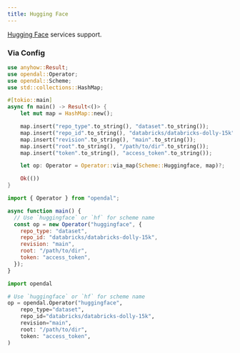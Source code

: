 ```yaml
---
title: Hugging Face
---
```


[Hugging Face](https://huggingface.co/docs/huggingface_hub/main/en/package_reference/hf_api#huggingface_hub.HfApi) services support.


<Docs components={props.components} />

### Via Config


<Tabs>
  <TabItem value="rust" label="Rust" default>

```rust
use anyhow::Result;
use opendal::Operator;
use opendal::Scheme;
use std::collections::HashMap;

#[tokio::main]
async fn main() -> Result<()> {
    let mut map = HashMap::new();

    map.insert("repo_type".to_string(), "dataset".to_string());
    map.insert("repo_id".to_string(), "databricks/databricks-dolly-15k".to_string());
    map.insert("revision".to_string(), "main".to_string());
    map.insert("root".to_string(), "/path/to/dir".to_string());
    map.insert("token".to_string(), "access_token".to_string());

    let op: Operator = Operator::via_map(Scheme::Huggingface, map)?;

    Ok(())
}
```

  </TabItem>
  <TabItem value="node.js" label="Node.js">

```javascript
import { Operator } from "opendal";

async function main() {
  // Use `huggingface` or `hf` for scheme name
  const op = new Operator("huggingface", {
    repo_type: "dataset",
    repo_id: "databricks/databricks-dolly-15k",
    revision: "main",
    root: "/path/to/dir",
    token: "access_token",
  });
}
```

  </TabItem>
  <TabItem value="python" label="Python">

```python
import opendal

# Use `huggingface` or `hf` for scheme name
op = opendal.Operator("huggingface",
    repo_type="dataset",
    repo_id="databricks/databricks-dolly-15k",
    revision="main",
    root: "/path/to/dir",
    token: "access_token",
)
```

  </TabItem>
</Tabs>